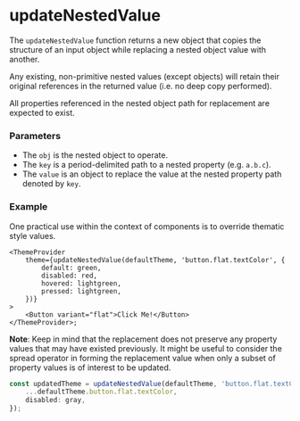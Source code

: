 
<Meta title="Utils/Helpers/updateNestedValue" />

# updateNestedValue

The `updateNestedValue` function returns a new object that copies the structure of an input object while replacing a nested object value with another.

Any existing, non-primitive nested values (except objects) will retain their original references in the returned value (i.e. no deep copy performed).

All properties referenced in the nested object path for replacement are expected to exist.

### Parameters

- The `obj` is the nested object to operate.
- The `key` is a period-delimited path to a nested property (e.g. `a.b.c`).
- The `value` is an object to replace the value at the nested property path denoted by `key`.

### Example

One practical use within the context of components is to override thematic style values.

```tsx
<ThemeProvider
    theme={updateNestedValue(defaultTheme, 'button.flat.textColor', {
        default: green,
        disabled: red,
        hovered: lightgreen,
        pressed: lightgreen,
    })}
>
    <Button variant="flat">Click Me!</Button>
</ThemeProvider>;
```

**Note**: Keep in mind that the replacement does not preserve any property values that may have existed previously. 
It might be useful to consider the spread operator in forming the replacement value when only a subset of property values is of interest to be updated.

```ts
const updatedTheme = updateNestedValue(defaultTheme, 'button.flat.textColor', {
    ...defaultTheme.button.flat.textColor,
    disabled: gray,
});
```
